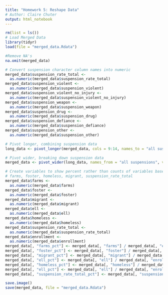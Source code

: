```yaml
---
title: "Homework 5: Reshape Data"
# Author: Claire Chuter
output: html_notebook
---
```



```r
rm(list = ls())
# Load Merged Data
library(tidyr)
load(file = "merged_data.Rdata")
```

```r
#Remove NA's
na.omit(merged_data) 

# Convert suspension character column names into numeric
merged_data$suspension_rate_total <-
  as.numeric(merged_data$suspension_rate_total)
merged_data$suspension_violent <-
  as.numeric(merged_data$suspension_violent)
merged_data$suspension_violent_no_injury <-
  as.numeric(merged_data$suspension_violent_no_injury)
merged_data$suspension_weapon <-
  as.numeric(merged_data$suspension_weapon)
merged_data$suspension_drug <-
  as.numeric(merged_data$suspension_drug)
merged_data$suspension_defiance <-
  as.numeric(merged_data$suspension_defiance)
merged_data$suspension_other <-
  as.numeric(merged_data$suspension_other)
```

```r
# Pivot longer, combining suspension data
long_data <- pivot_longer(merged_data, cols = 9:14, names_to = "all suspensions", values_to = "count")
```


```r
# Pivot wider, breaking down suspension data
merged_data <- pivot_wider(long_data, names_from = "all suspensions", values_from = "count")
```

```r
# Create variables to show percent rather than counts of variables based on enrollment
# farms, foster, homeless, migrant, suspension_rate_total
merged_data$farms <-
  as.numeric(merged_data$farms)
merged_data$foster <-
  as.numeric(merged_data$foster)
merged_data$migrant <-
  as.numeric(merged_data$migrant)
merged_data$ell <-
  as.numeric(merged_data$ell)
merged_data$homeless <-
  as.numeric(merged_data$homeless)
merged_data$suspension_rate_total <-
  as.numeric(merged_data$suspension_rate_total)
merged_data$enrollment <-
  as.numeric(merged_data$enrollment)
merged_data[, "farms_pct"] <- merged_data[, "farms"] / merged_data[, "enrollment"]
merged_data[, "foster_pct"] <- merged_data[, "foster"] / merged_data[, "enrollment"]
merged_data[, "migrant_pct"] <- merged_data[, "migrant"] / merged_data[, "enrollment"]
merged_data[, "ell_pct"] <- merged_data[, "ell"] / merged_data[, "enrollment"]
merged_data[, "homeless_pct"] <- merged_data[, "homeless"] / merged_data[, "enrollment"]
merged_data[, "ell_pct"] <- merged_data[, "ell"] / merged_data[, "enrollment"]
merged_data[, "suspension_rate_total_pct"] <- merged_data[, "suspension_rate_total"] / merged_data[, "enrollment"]

```

```r
save.image()
save(merged_data, file = "merged_data.Rdata")
```

